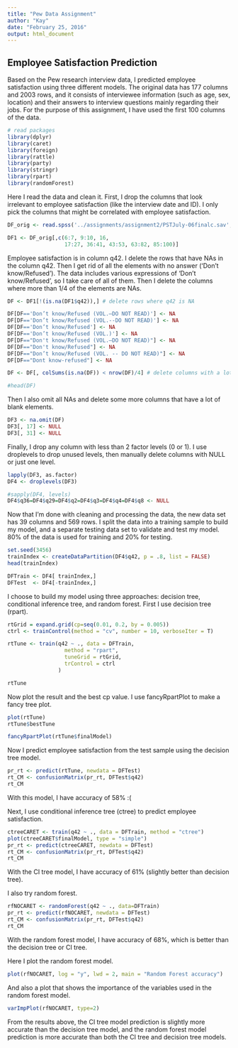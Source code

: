 ```yaml
---
title: "Pew Data Assignment"
author: "Kay"
date: "February 25, 2016"
output: html_document
---
```


## Employee Satisfaction Prediction ##

Based on the Pew research interview data, I predicted employee satisfaction using three different models. The original data has 177 columns and 2003 rows, and it consists of interviewee information (such as age, sex, location) and their answers to interview questions mainly regarding their jobs. For the purpose of this assignment, I have used the first 100 columns of the data. 


```r
# read packages
library(dplyr)
library(caret)
library(foreign)
library(rattle)
library(party)
library(stringr)
library(rpart)
library(randomForest)
```

Here I read the data and clean it. First, I drop the columns that look irrelevant to employee satisfaction (like the interview date and ID). I only pick the columns that might be correlated with employee satisfaction.
```r
DF_orig <- read.spss('../assignments/assignment2/PSTJuly-06finalc.sav', to.data.frame = TRUE)

DF1 <- DF_orig[,c(6:7, 9:10, 16,
                  17:27, 36:41, 43:53, 63:82, 85:100)]

```


Employee satisfaction is in column q42. I delete the rows that have NAs in the column q42. Then I get rid of all the elements with no answer ('Don't know/Refused'). The data includes various expressions of 'Don't know/Refused', so I take care of all of them. Then I delete the columns where more than 1/4 of the elements are NAs.
```r
DF <- DF1[!(is.na(DF1$q42)),] # delete rows where q42 is NA

DF[DF=='Don’t know/Refused (VOL.—DO NOT READ)'] <- NA  
DF[DF=='Don’t know/Refused (VOL.--DO NOT READ)'] <- NA 
DF[DF=='Don’t know/Refused'] <- NA
DF[DF=='Don’t know/Refused (VOL.)'] <- NA
DF[DF=="Don't know/Refused (VOL.—DO NOT READ)"] <- NA
DF[DF=="Don't know/Refused"] <- NA
DF[DF=="Don’t know/Refused (VOL. -- DO NOT READ)"] <- NA
DF[DF=="Dont know-refused"] <- NA

DF <- DF[, colSums(is.na(DF)) < nrow(DF)/4] # delete columns with a lot of NAs (more than 1/4)

#head(DF)


```


Then I also omit all NAs and delete some more columns that have a lot of blank elements.
```r

DF3 <- na.omit(DF)
DF3[, 17] <- NULL
DF3[, 31] <- NULL


```

Finally, I drop any column with less than 2 factor levels (0 or 1). I use droplevels to drop unused levels, then manually delete columns with NULL or just one level. 
```r
lapply(DF3, as.factor)
DF4 <- droplevels(DF3)

#sapply(DF4, levels)
DF4$q36=DF4$q29=DF4$q2=DF4$q3=DF4$q4=DF4$q8 <- NULL

```


Now that I'm done with cleaning and processing the data, the new data set has 39 columns and 569 rows.
I split the data into a training sample to build my model, and a separate testing data set to validate and test my model. 80% of the data is used for training and 20% for testing.
```r
set.seed(3456)
trainIndex <- createDataPartition(DF4$q42, p = .8, list = FALSE)
head(trainIndex)

DFTrain <- DF4[ trainIndex,]
DFTest  <- DF4[-trainIndex,]

```

I choose to build my model using three approaches: decision tree, conditional inference tree, and random forest. 
First I use decision tree (rpart).
```r
rtGrid = expand.grid(cp=seq(0.01, 0.2, by = 0.005))
ctrl <- trainControl(method = "cv", number = 10, verboseIter = T)

rtTune <- train(q42 ~ ., data = DFTrain,   
                  method = "rpart", 
                  tuneGrid = rtGrid, 
                  trControl = ctrl
                )

rtTune


```

Now plot the result and the best cp value. I use fancyRpartPlot to make a fancy tree plot.
```r
plot(rtTune)
rtTune$bestTune

fancyRpartPlot(rtTune$finalModel) 
```


Now I predict employee satisfaction from the test sample using the decision tree model.
```r
pr_rt <- predict(rtTune, newdata = DFTest)
rt_CM <- confusionMatrix(pr_rt, DFTest$q42)
rt_CM
```
With this model, I have accuracy of 58% :(


Next, I use conditional inference tree (ctree) to predict employee satisfaction. 
```r
ctreeCARET <- train(q42 ~ ., data = DFTrain, method = "ctree")
plot(ctreeCARET$finalModel, type = "simple")
pr_rt <- predict(ctreeCARET, newdata = DFTest)
rt_CM <- confusionMatrix(pr_rt, DFTest$q42)
rt_CM
```
With the CI tree model, I have accuracy of 61% (slightly better than decision tree).


I also try random forest. 
```r
rfNOCARET <- randomForest(q42 ~ ., data=DFTrain)
pr_rt <- predict(rfNOCARET, newdata = DFTest)
rt_CM <- confusionMatrix(pr_rt, DFTest$q42)
rt_CM

```
With the random forest model, I have accuracy of 68%, which is better than the decision tree or CI tree.

Here I plot the random forest model.
```r
plot(rfNOCARET, log = "y", lwd = 2, main = "Random Forest accuracy")

```

And also a plot that shows the importance of the variables used in the random forest model.
```r
varImpPlot(rfNOCARET, type=2)
```


From the results above, the CI tree model prediction is slightly more accurate than the decision tree model, and the random forest model prediction is more accurate than both the CI tree and decision tree models.


